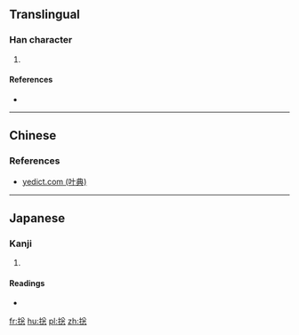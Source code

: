 {{also|總}}
==Translingual==

===Han character===
{{Han char|rn=64|rad=手|as=08|sn=11|four=|canj=手金戈心 (QCIP)|ids=⿰[[扌]][[忩]]}}

# {{defn|Han|sort=手08}}

====References====
* {{Han ref|kx=0435.200|dkj=12212|dj=0785.040|hdz=31902.020|uh=6374|ud=25460}}

----

==Chinese==
{{zh-see|總|v}}

===References===
* [http://yedict.com/htm/63/6374.htm yedict.com (叶典)]

----

==Japanese==

===Kanji===
{{ja-kanji|grade=|rs=手08}}

# {{defn|lang=ja|sort=手08}}

====Readings====
* {{ja-readings|on=[[ふん]] (fun), [[そう]] (sō)|kun=}}

[[fr:捴]]
[[hu:捴]]
[[pl:捴]]
[[zh:捴]]